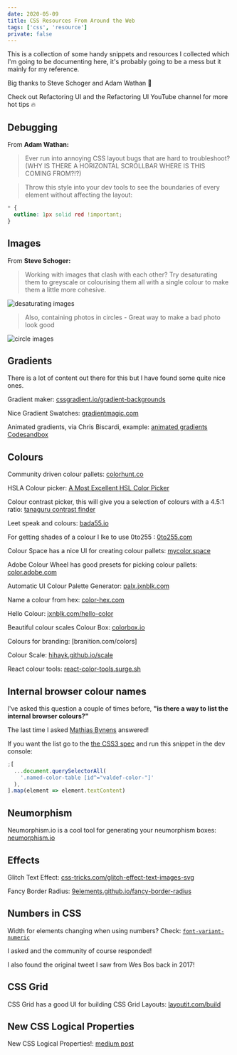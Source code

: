 ```yaml
---
date: 2020-05-09
title: CSS Resources From Around the Web
tags: ['css', 'resource']
private: false
---
```


This is a collection of some handy snippets and resources I collected
which I'm going to be documenting here, it's probably going to be a
mess but it mainly for my reference.

Big thanks to Steve Schoger and Adam Wathan 🙏

Check out Refactoring UI and the Refactoring UI YouTube channel for
more hot tips 🔥

## Debugging

From **Adam Wathan:**

> Ever run into annoying CSS layout bugs that are hard to
> troubleshoot? (WHY IS THERE A HORIZONTAL SCROLLBAR WHERE IS THIS
> COMING FROM?!?)

> Throw this style into your dev tools to see the boundaries of every
> element without affecting the layout:

```css
* {
  outline: 1px solid red !important;
}
```

<Tweet tweetLink="adamwathan/status/959078631434731521" />

## Images

From **Steve Schoger:**

> Working with images that clash with each other? Try desaturating
> them to greyscale or colourising them all with a single colour to
> make them a little more cohesive.

![desaturating images]

> Also, containing photos in circles - Great way to make a bad photo
> look good

![circle images]

<Tweet tweetLink="steveschoger/status/950764423643320320" />

## Gradients

There is a lot of content out there for this but I have found some
quite nice ones.

Gradient maker: [cssgradient.io/gradient-backgrounds]

Nice Gradient Swatches: [gradientmagic.com]

Animated gradients, via Chris Biscardi, example: [animated gradients
Codesandbox]

<Tweet tweetLink="chrisbiscardi/status/1259606045858467840" />

## Colours

Community driven colour pallets: [colorhunt.co]

HSLA Colour picker: [A Most Excellent HSL Color Picker]

Colour contrast picker, this will give you a selection of colours with
a 4.5:1 ratio: [tanaguru contrast finder]

Leet speak and colours: [bada55.io]

For getting shades of a colour I lke to use 0to255 : [0to255.com]

Colour Space has a nice UI for creating colour pallets:
[mycolor.space]

Adobe Colour Wheel has good presets for picking colour pallets:
[color.adobe.com]

Automatic UI Colour Palette Generator: [palx.jxnblk.com]

Name a colour from hex: [color-hex.com]

Hello Colour: [jxnblk.com/hello-color]

Beautiful colour scales Colour Box: [colorbox.io]

Colours for branding: [branition.com/colors]

Colour Scale: [hihayk.github.io/scale]

React colour tools: [react-color-tools.surge.sh]

## Internal browser colour names

I've asked this question a couple of times before, **"is there a way
to list the internal browser colours?"**

<Tweet tweetLink="spences10/status/1259077547683459073" />

The last time I asked [Mathias Bynens] answered!

<Tweet tweetLink="mathias/status/1259120846679035904" />

If you want the list go to the [the CSS3 spec] and run this snippet in
the dev console:

```js
;[
  ...document.querySelectorAll(
    '.named-color-table [id^="valdef-color-"]'
  ),
].map(element => element.textContent)
```

## Neumorphism

Neumorphism.io is a cool tool for generating your neumorphism boxes:
[neumorphism.io]

## Effects

Glitch Text Effect: [css-tricks.com/glitch-effect-text-images-svg]

Fancy Border Radius: [9elements.github.io/fancy-border-radius]

## Numbers in CSS

Width for elements changing when using numbers? Check:
[`font-variant-numeric`]

I asked and the community of course responded!

<Tweet tweetLink="spences10/status/1103650317554593793" />

I also found the original tweet I saw from Wes Bos back in 2017!

<Tweet tweetLink="wesbos/status/932644812582522880" />

## CSS Grid

CSS Grid has a good UI for building CSS Grid Layouts:
[layoutit.com/build]

## New CSS Logical Properties

New CSS Logical Properties!: [medium post]

<!-- Links -->

[cssgradient.io/gradient-backgrounds]:
  https://cssgradient.io/gradient-backgrounds/
[gradientmagic.com]: https://www.gradientmagic.com/#
[https://cssgradient.io]: https://cssgradient.io/
[neumorphism.io]: https://neumorphism.io/#55b9f3
[medium post]:
  https://medium.com/@elad/new-css-logical-properties-bc6945311ce7
[css-tricks.com/glitch-effect-text-images-svg]:
  https://css-tricks.com/glitch-effect-text-images-svg/
[`font-variant-numeric`]:
  https://developer.mozilla.org/en-US/docs/Web/CSS/font-variant-numeric
[mycolor.space]: https://mycolor.space/?hex=%23663399&sub=1
[color.adobe.com]: https://color.adobe.com
[palx.jxnblk.com]: https://palx.jxnblk.com/
[bada55.io]: http://bada55.io/
[0to255.com]: https://www.0to255.com/
[color-hex.com]: https://www.color-hex.com/
[jxnblk.com/hello-color]: https://jxnblk.com/hello-color
[colorbox.io]: https://www.colorbox.io/
[hihayk.github.io/scale]: https://hihayk.github.io/scale
[eggradients.com]: https://www.eggradients.com/
[react-color-tools.surge.sh]: https://react-color-tools.surge.sh/
[worldvectorlogo.com]: https://worldvectorlogo.com/search/GraphQL
[layoutit.com/build]: https://www.layoutit.com/build
[desaturating images]: ./desaturatingImages.jpg
[circle images]: ./circleImages.jpg
[9elements.github.io/fancy-border-radius]:
  https://9elements.github.io/fancy-border-radius
[mathias bynens]: https://twitter.com/mathias
[the css3 spec]: https://drafts.csswg.org/css-color/#named-colors
[tanaguru contrast finder]: https://contrast-finder.tanaguru.com/
[animated gradients codesandbox]:
  https://codesandbox.io/s/muddy-sun-gp0el
[a most excellent hsl color picker]: http://hslpicker.com/
[colorhunt.co]: https://colorhunt.co/

